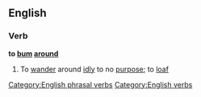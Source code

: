 ==English==

===Verb===
'''to [[bum]] [[around]]'''

# To [[wander]] around [[idle|idly]] to no [[purpose]]; to [[loaf]]
[[Category:English phrasal verbs]]
[[Category:English verbs]]